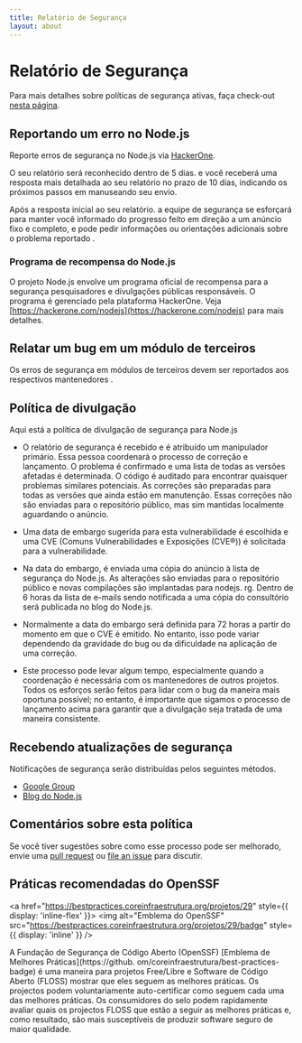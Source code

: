 ```yaml
---
title: Relatório de Segurança
layout: about
---
```


# Relatório de Segurança

Para mais detalhes sobre políticas de segurança ativas, faça check-out [nesta página](https://github.com/nodejs/node/security/policy).

## Reportando um erro no Node.js

Reporte erros de segurança no Node.js via [HackerOne](https://hackerone.com/nodejs).

O seu relatório será reconhecido dentro de 5 dias. e você receberá uma resposta mais
detalhada ao seu relatório no prazo de 10 dias, indicando os próximos passos em
manuseando seu envio.

Após a resposta inicial ao seu relatório. a equipe de segurança se esforçará para manter
você informado do progresso feito em direção a um anúncio fixo e completo,
e pode pedir informações ou orientações adicionais sobre o problema reportado
.

### Programa de recompensa do Node.js

O projeto Node.js envolve um programa oficial de recompensa para a segurança
pesquisadores e divulgações públicas responsáveis. O programa é gerenciado pela plataforma
HackerOne. Veja [https://hackerone.com/nodejs](https://hackerone.com/nodejs) para mais detalhes.

## Relatar um bug em um módulo de terceiros

Os erros de segurança em módulos de terceiros devem ser reportados aos respectivos mantenedores
.

## Política de divulgação

Aqui está a política de divulgação de segurança para Node.js

* O relatório de segurança é recebido e é atribuído um manipulador primário. Essa pessoa coordenará o processo de correção e lançamento. O problema é confirmado e uma lista de todas as versões afetadas é determinada. O código é auditado para encontrar quaisquer problemas similares potenciais. As correções são preparadas para todas as versões que ainda estão em manutenção. Essas correções não são enviadas para o repositório público, mas sim mantidas localmente aguardando o anúncio.

* Uma data de embargo sugerida para esta vulnerabilidade é escolhida e uma CVE (Comuns
  Vulnerabilidades e Exposições (CVE®️)) é solicitada para a vulnerabilidade.

* Na data do embargo, é enviada uma cópia do anúncio
  à lista de segurança do Node.js. As alterações são enviadas para o repositório público e novas compilações
  são implantadas para nodejs. rg. Dentro de 6 horas da lista de e-mails sendo notificada a
  uma cópia do consultório será publicada no blog do Node.js.

* Normalmente a data do embargo será definida para 72 horas a partir do momento em que o CVE é
  emitido. No entanto, isso pode variar dependendo da gravidade do bug ou da dificuldade
  na aplicação de uma correção.

* Este processo pode levar algum tempo, especialmente quando a coordenação é necessária
  com os mantenedores de outros projetos. Todos os esforços serão feitos para lidar com o bug
  da maneira mais oportuna possível; no entanto, é importante que sigamos
  o processo de lançamento acima para garantir que a divulgação seja tratada de uma maneira
  consistente.

## Recebendo atualizações de segurança

Notificações de segurança serão distribuídas pelos seguintes métodos.

* [Google Group](https://groups.google.com/group/nodejs-sec)
* [Blog do Node.js](/blog)

## Comentários sobre esta política

Se você tiver sugestões sobre como esse processo pode ser melhorado, envie uma
[pull request](https://github.com/nodejs/nodejs.org) ou
[file an issue](https://github.com/nodejs/security-wg/issues/new) para discutir.

## Práticas recomendadas do OpenSSF

<a href="https://bestpractices.coreinfraestrutura.org/projetos/29" style={{ display: 'inline-flex' }}>
  <img alt="Emblema do OpenSSF" src="https://bestpractices.coreinfraestrutura.org/projetos/29/badge" style={{ display: 'inline' }} />
</a>

A Fundação de Segurança de Código Aberto (OpenSSF) \[Emblema de Melhores Práticas]\(https://github. om/coreinfraestrutura/best-practices-badge) é uma maneira para projetos Free/Libre e Software de Código Aberto (FLOSS) mostrar que eles seguem as melhores práticas. Os projectos podem voluntariamente auto-certificar como seguem cada uma das melhores práticas. Os consumidores do selo podem rapidamente avaliar quais os projectos FLOSS que estão a seguir as melhores práticas e, como resultado, são mais susceptíveis de produzir software seguro de maior qualidade.
